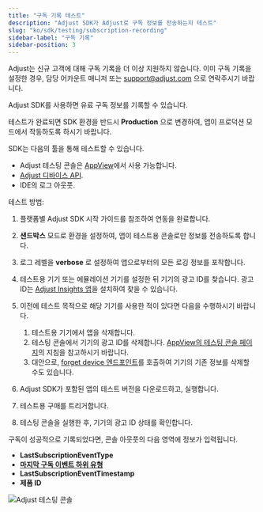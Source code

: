 ```yaml
---
title: "구독 기록 테스트"
description: "Adjust SDK가 Adjust로 구독 정보를 전송하는지 테스트"
slug: "ko/sdk/testing/subscription-recording"
sidebar-label: "구독 기록"
sidebar-position: 3
---
```


<Callout type="warning">

Adjust는 신규 고객에 대해 구독 기록을 더 이상 지원하지 않습니다. 이미 구독 기록을 설정한 경우, 담당 어카운트 매니저 또는 [support@adjust.com](mailto:support@adjust.com) 으로 연락주시기 바랍니다.

</Callout>

Adjust SDK를 사용하면 유료 구독 정보를 기록할 수 있습니다.

<Callout type="important">

테스트가 완료되면 SDK 환경을 반드시 **Production** 으로 변경하여, 앱이 프로덕션 모드에서 작동하도록 하시기 바랍니다.

</Callout>

SDK는 다음의 툴을 통해 테스트할 수 있습니다.

-  Adjust 테스팅 콘솔은 [AppView](https://help.adjust.com/ko/article/testing-console)에서 사용 가능합니다.
-  [Adjust 디바이스 API](/en/api/device-api/inspect).
-  IDE의 로그 아웃풋.

테스트 방법:

1. 플랫폼별 Adjust SDK 시작 가이드를 참조하여 연동을 완료합니다.
2. **샌드박스** 모드로 환경을 설정하여, 앱이 테스트용 콘솔로만 정보를 전송하도록 합니다.
3. 로그 레벨을 **verbose** 로 설정하여 앱으로부터의 모든 로깅 정보를 포착합니다.
4. 테스트용 기기 또는 에뮬레이션 기기를 설정한 뒤 기기의 광고 ID를 찾습니다. 광고 ID는 [Adjust Insights 앱](https://apps.apple.com/us/app/adjust-insights/id1125517808)을 설치하여 찾을 수 있습니다.
5. 이전에 테스트 목적으로 해당 기기를 사용한 적이 있다면 다음을 수행하시기 바랍니다.

   1. 테스트용 기기에서 앱을 삭제합니다.
   2. 테스팅 콘솔에서 기기의 광고 ID를 삭제합니다. [AppView의 테스팅 콘솔 페이지](https://help.adjust.com/ko/article/testing-console#forget-device)의 지침을 참고하시기 바랍니다.
   3. 대안으로, [forget device 엔드포인트](/en/api/device-api/forget/)를 호출하여 기기의 기존 정보를 삭제할 수도 있습니다.

6. Adjust SDK가 포함된 앱의 테스트 버전을 다운로드하고, 실행합니다.
7. 테스트용 구매를 트리거합니다.
8. 테스팅 콘솔을 실행한 후, 기기의 광고 ID 상태를 확인합니다.

구독이 성공적으로 기록되었다면, 콘솔 아웃풋의 다음 영역에 정보가 입력됩니다.

-  **LastSubscriptionEventType**
-  [**마지막 구독 이벤트 하위 유형**](https://help.adjust.com/ko/article/manage-subscription-data#subscription-event-subtypes)
-  **LastSubscriptionEventTimestamp**
-  **제품 ID**

![Adjust 테스팅 콘솔](@images/sdk-testing/subscription/testing-console.png)
